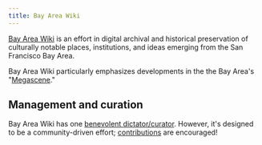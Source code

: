 ```yaml
---
title: Bay Area Wiki
---
```


[Bay Area Wiki](/bay-area-wiki) is an effort in digital archival and historical preservation of culturally notable places, institutions, and ideas emerging from the San Francisco Bay Area.

Bay Area Wiki particularly emphasizes developments in the the Bay Area's "[Megascene](/megascene)."

## Management and curation

Bay Area Wiki has one [benevolent dictator/curator](https://neall.org). However, it's designed to be a community-driven effort; [contributions](https://github.com/neallseth/bayarea-wiki) are encouraged!
